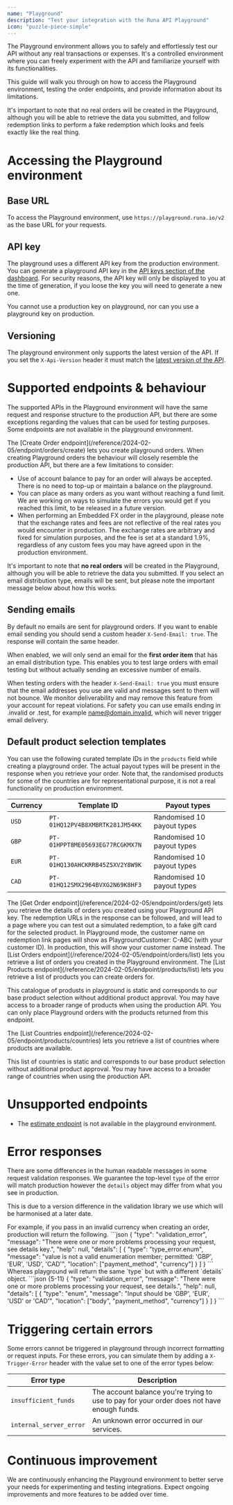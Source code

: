 ```yaml
---
name: "Playground"
description: "Test your integration with the Runa API Playground"
icon: "puzzle-piece-simple"
---
```


The Playground environment allows you to safely and effortlessly test our API without any real transactions or expenses. It's a controlled environment where you can freely experiment with the API and familiarize yourself with its functionalities.

This guide will walk you through on how to access the Playground environment, testing the order endpoints, and provide information about its limitations.

It's important to note that no real orders will be created in the Playground, although you will be able to retrieve the data you submitted, and follow redemption links to perform a fake redemption which looks and feels exactly like the real thing.

# Accessing the Playground environment

## Base URL

To access the Playground environment, use `https://playground.runa.io/v2 ` as the base URL for your requests.

## API key

The playground uses a different API key from the production environment. You can generate a playground API key in the [API keys section of the dashboard](https://app.runa.io/api-keys). For security reasons, the API key will only be displayed to you at the time of generation, if you loose the key you will need to generate a new one.

You cannot use a production key on playground, nor can you use a playground key on production.

## Versioning

The playground environment only supports the latest version of the API. If you set the `X-Api-Version` header it must match the [latest version of the API](/best-practices/api-versioning#what-is-the-latest-version).

# Supported endpoints & behaviour

The supported APIs in the Playground environment will have the same request and response structure to the production API, but there are some exceptions regarding the values that can be used for testing purposes. Some endpoints are not available in the playground environment.

<Accordion title="Create an order">
  The [Create Order endpoint](/reference/2024-02-05/endpoint/orders/create) lets you create playground orders. When creating Playground orders the behaviour will closely resemble the production API, but there are a few limitations to consider:

- Use of account balance to pay for an order will always be accepted. There is no need to top-up or maintain a balance on the playground.
- You can place as many orders as you want without reaching a fund limit. We are working on ways to simulate the errors you would get if you reached this limit, to be released in a future version.
- When performing an Embedded FX order in the playground, please note that the exchange rates and fees are not reflective of the real rates you would encounter in production. The exchange rates are arbitrary and fixed for simulation purposes, and the fee is set at a standard 1.9%, regardless of any custom fees you may have agreed upon in the production environment.

It's important to note that **no real orders** will be created in the Playground, although you will be able to retrieve the data you submitted. If you select an email distribution type, emails will be sent, but please note the important message below about how this works.

## Sending emails

By default no emails are sent for playground orders. If you want to enable email sending you should send a custom header `X-Send-Email: true`. The response will contain the same header.

When enabled, we will only send an email for the **first order item** that has an email distribution type. This enables you to test large orders with email testing but without actually sending an excessive number of emails.

When testing orders with the header `X-Send-Email: true` you must ensure that the email addresses you use are valid and messages sent to them will not bounce. We monitor deliverability and may remove this feature from your account for repeat violations. For safety you can use emails ending in .invalid or .test, for example name@domain.invalid, which will never trigger email delivery.

## Default product selection templates

You can use the following curated template IDs in the `products` field while creating a playground order. The actual payout types will be present in the response when you retrieve your order. Note that, the randomised products for some of the countries are for representational purpose, it is not a real functionality on production environment.

| Currency | Template ID                     | Payout types               |
| -------- | ------------------------------- | -------------------------- |
| `USD`    | `PT-01HQ12PV4B8XMBRTK281JM54KK` | Randomised 10 payout types |
| `GBP`    | `PT-01HPPT8ME05693EG77RCGKMX7N` | Randomised 10 payout types |
| `EUR`    | `PT-01HQ130AHCKRRB45Z5XV2Y8W9K` | Randomised 10 payout types |
| `CAD`    | `PT-01HQ12SMX2964BVXG2N69K8HF3` | Randomised 10 payout types |

</Accordion>
<Accordion title="Get order details">
  The [Get Order endpoint](/reference/2024-02-05/endpoint/orders/get) lets you retrieve the details of orders you created using your Playground API key. The redemption URLs in the response can be followed, and will lead to a page where you can test out a simulated redemption, to a fake gift card for the selected product.

  <Note>
    In Playground mode, the customer name on redemption link pages will show as PlaygroundCustomer: C-ABC (with your customer ID). In production, this will show your customer name instead.
  </Note>
</Accordion>
<Accordion title="Get a list of orders">
  The [List Orders endpoint](/reference/2024-02-05/endpoint/orders/list) lets you retrieve a list of orders you created in the Playground environment.
</Accordion>
<Accordion title="List products">
  The [List Products endpoint](/reference/2024-02-05/endpoint/products/list) lets you retrieve a list of products you can create orders for.

This catalogue of produsts in playground is static and corresponds to our base product selection without additional product approval. You may have access to a broader range of products when using the production API. You can only place Playground orders with the products returned from this endpoint.

</Accordion>
<Accordion title="Get a list of countries where products are available">
  The [List Countries endpoint](/reference/2024-02-05/endpoint/products/countries) lets you retrieve a list of countries where products are available.

This list of countries is static and corresponds to our base product selection without additional product approval. You may have access to a broader range of countries when using the production API.

</Accordion>

# Unsupported endpoints

- The [estimate endpoint](/reference/2024-02-05/endpoint/orders/estimate) is not available in the playground environment.

# Error responses

There are some differences in the human readable messages in some request validation responses. We guarantee the top-level `type` of the error will match production however the `details` object may differ from what you see in production.

This is due to a version difference in the validation library we use which will be harmonised at a later date.

<Tabs>
  <Tab title="Production validation error">
    For example, if you pass in an invalid currency when creating an order, production will return the following.
    ```json
    {
        "type": "validation_error",
        "message": "There were one or more problems processing your request, see details key.",
        "help": null,
        "details": [
            {
                "type": "type_error.enum",
                "message": "value is not a valid enumeration member; permitted: 'GBP', 'EUR', 'USD', 'CAD'",
                "location": ["payment_method", "currency"]
            }
        ]
    }
    ```
  </Tab>
  <Tab title="Playground validation error">
    Whereas playground will return the same `type` but with a different `details` object.
    ```json {5-11}
    {
        "type": "validation_error",
        "message": "There were one or more problems processing your request, see details.",
        "help": null,
        "details": [
            {
                "type": "enum",
                "message": "Input should be 'GBP', 'EUR', 'USD' or 'CAD'",
                "location": ["body", "payment_method", "currency"]
            }
        ]
    }
    ```
</Tab>
</Tabs>

# Triggering certain errors

Some errors cannot be triggered in playground through incorrect formatting or request inputs. For these errors, you can simulate them by adding a `X-Trigger-Error` header with the value set to one of the error types below:

| Error type              | Description                                                                                |
| ----------------------- | ------------------------------------------------------------------------------------------ |
| `insufficient_funds`    | The account balance you're trying to use to pay for your order does not have enough funds. |
| `internal_server_error` | An unknown error occurred in our services.                                                 |

# Continuous improvement

We are continuously enhancing the Playground environment to better serve your needs for experimenting and testing integrations. Expect ongoing improvements and more features to be added over time.
